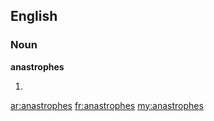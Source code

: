 ==English==

===Noun===
'''anastrophes'''

# {{plural of|[[anastrophe]]}}

[[ar:anastrophes]]
[[fr:anastrophes]]
[[my:anastrophes]]